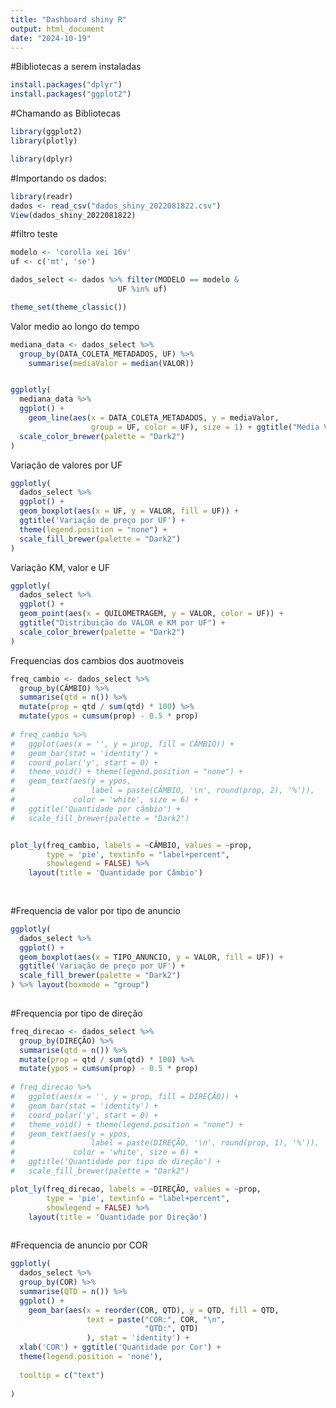 ```yaml
---
title: "Dashboard shiny R"
output: html_document
date: "2024-10-19"
---
```


#Bibliotecas a serem instaladas
```r
install.packages("dplyr")
install.packages("ggplot2")

```

#Chamando as Bibliotecas
```r
library(ggplot2)
library(plotly)
```


```r
library(dplyr)
```


#Importando os dados:
```r
library(readr)
dados <- read_csv("dados_shiny_2022081822.csv")
View(dados_shiny_2022081822)
```
#filtro teste
```r
modelo <- 'corolla xei 16v' 
uf <- c('mt', 'se')

dados_select <- dados %>% filter(MODELO == modelo &
                        UF %in% uf)

```


```r
theme_set(theme_classic())
```

Valor medio ao longo do tempo

```r
mediana_data <- dados_select %>%
  group_by(DATA_COLETA_METADADOS, UF) %>%
    summarise(mediaValor = median(VALOR))


ggplotly(
  mediana_data %>%
  ggplot() + 
    geom_line(aes(x = DATA_COLETA_METADADOS, y = mediaValor,
                  group = UF, color = UF), size = 1) + ggtitle("Média Valor") +
  scale_color_brewer(palette = "Dark2")
)
```
Variação de valores por UF
```r
ggplotly(
  dados_select %>%
  ggplot() + 
  geom_boxplot(aes(x = UF, y = VALOR, fill = UF)) +
  ggtitle('Variação de preço por UF') +
  theme(legend.position = "none") +
  scale_fill_brewer(palette = "Dark2")
)

```

Variação KM, valor e UF

```r
ggplotly(
  dados_select %>%
  ggplot() + 
  geom_point(aes(x = QUILOMETRAGEM, y = VALOR, color = UF)) +
  ggtitle("Distribuição do VALOR e KM por UF") +
  scale_color_brewer(palette = "Dark2")
)
```
Frequencias dos cambios dos auotmoveis

```r
freq_cambio <- dados_select %>%
  group_by(CÂMBIO) %>%
  summarise(qtd = n()) %>%
  mutate(prop = qtd / sum(qtd) * 100) %>%
  mutate(ypos = cumsum(prop) - 0.5 * prop)
  
# freq_cambio %>%
#   ggplot(aes(x = '', y = prop, fill = CÂMBIO)) +
#   geom_bar(stat = 'identity') +
#   coord_polar('y', start = 0) +
#   theme_void() + theme(legend.position = "none") +
#   geom_text(aes(y = ypos,
#                 label = paste(CÂMBIO, '\n', round(prop, 2), '%')),
#             color = 'white', size = 6) +
#   ggtitle('Quantidade por câmbio') +
#   scale_fill_brewer(palette = "Dark2")


plot_ly(freq_cambio, labels = ~CÂMBIO, values = ~prop,
        type = 'pie', textinfo = "label+percent",
        showlegend = FALSE) %>%
    layout(title = 'Quantidade por Câmbio')
  
  
```
#Frequencia de valor por tipo de anuncio
```r
ggplotly(
  dados_select %>%
  ggplot() + 
  geom_boxplot(aes(x = TIPO_ANUNCIO, y = VALOR, fill = UF)) +
  ggtitle('Variação de preço por UF') +
  scale_fill_brewer(palette = "Dark2")
) %>% layout(boxmode = "group")
  
```
#Frequencia por tipo de direção

```r
freq_direcao <- dados_select %>%
  group_by(DIREÇÃO) %>%
  summarise(qtd = n()) %>%
  mutate(prop = qtd / sum(qtd) * 100) %>%
  mutate(ypos = cumsum(prop) - 0.5 * prop)
  
# freq_direcao %>%
#   ggplot(aes(x = '', y = prop, fill = DIREÇÃO)) +
#   geom_bar(stat = 'identity') +
#   coord_polar('y', start = 0) +
#   theme_void() + theme(legend.position = "none") +
#   geom_text(aes(y = ypos,
#                 label = paste(DIREÇÃO, '\n', round(prop, 1), '%')),
#             color = 'white', size = 6) +
#   ggtitle('Quantidade por tipo de direção') +
#   scale_fill_brewer(palette = "Dark2")

plot_ly(freq_direcao, labels = ~DIREÇÃO, values = ~prop,
        type = 'pie', textinfo = "label+percent",
        showlegend = FALSE) %>%
    layout(title = 'Quantidade por Direção')
  

```


#Frequencia de anuncio por COR
```r
ggplotly(
  dados_select %>%
  group_by(COR) %>%
  summarise(QTD = n()) %>%
  ggplot() + 
    geom_bar(aes(x = reorder(COR, QTD), y = QTD, fill = QTD,
                 text = paste("COR:", COR, "\n",
                              "QTD:", QTD)
                 ), stat = 'identity') +
  xlab('COR') + ggtitle('Quantidade por Cor') +
  theme(legend.position = 'none'), 
  
  tooltip = c("text")
    
)
  
```

